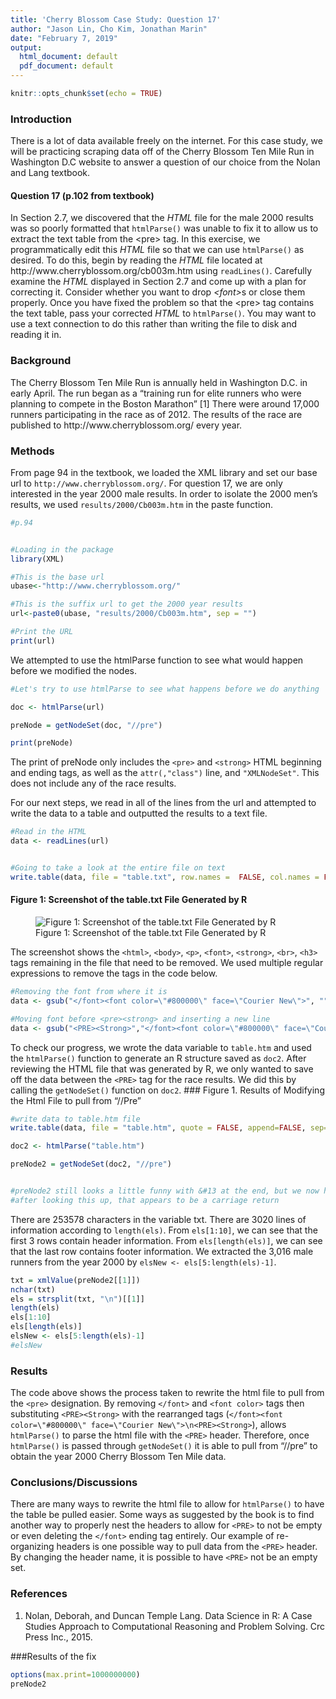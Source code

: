 ```yaml
---
title: 'Cherry Blossom Case Study: Question 17'
author: "Jason Lin, Cho Kim, Jonathan Marin"
date: "February 7, 2019"
output:
  html_document: default
  pdf_document: default
---
```


```r
knitr::opts_chunk$set(echo = TRUE)
```

### Introduction
There is a lot of data available freely on the internet. For this case study, we will be practicing scraping data off of the Cherry Blossom Ten Mile Run in Washington D.C website to answer a question of our choice from the Nolan and Lang textbook. 
<br>

#### Question 17 (p.102 from textbook)
In Section 2.7, we discovered that the *HTML* file for the male 2000 results was so poorly formatted that `htmlParse()` was unable to fix it to allow us to extract the text table from the \<pre\> tag. In this exercise, we programmatically edit this *HTML* file so that we can use `htmlParse()` as desired. To do this, begin by reading the *HTML* file located at http://www.cherryblossom.org/cb003m.htm using `readLines()`. Carefully examine the *HTML* displayed in Section 2.7 and come up with a plan for correcting it. Consider whether you want to drop *\<font\>*s or close them properly. Once you have fixed the problem so that the \<pre\> tag contains the text table, pass your corrected *HTML* to `htmlParse()`. You may want to use a text connection to do this rather than writing the file to disk and reading it in. 

### Background
The Cherry Blossom Ten Mile Run is annually held in Washington D.C. in early April. The run began as a "training run for elite runners who were planning to compete in the Boston Marathon" [1] There were around 17,000 runners participating in the race as of 2012. The results of the race are published to http://www.cherryblossom.org/ every year. 

### Methods
From page 94 in the textbook, we loaded the XML library and set our base url to `http://www.cherryblossom.org/`. For question 17, we are only interested in the year 2000 male results. In order to isolate the 2000 men's results, we used `results/2000/Cb003m.htm` in the paste function.
```r
#p.94


#Loading in the package
library(XML)

#This is the base url
ubase<-"http://www.cherryblossom.org/"

#This is the suffix url to get the 2000 year results
url<-paste0(ubase, "results/2000/Cb003m.htm", sep = "")

#Print the URL
print(url)

```

We attempted to use the htmlParse function to see what would happen before we modified the nodes.

```r
#Let's try to use htmlParse to see what happens before we do anything

doc <- htmlParse(url)

preNode = getNodeSet(doc, "//pre")

print(preNode)
```

The print of preNode only includes the `<pre>` and `<strong>` HTML beginning and ending tags, as well as the `attr(,"class")` line, and `"XMLNodeSet"`. This does not include any of the race results.

For our next steps, we read in all of the lines from the url and attempted to write the data to a table and outputted the results to a text file. 


```r

#Read in the HTML
data <- readLines(url)


#Going to take a look at the entire file on text
write.table(data, file = "table.txt", row.names =  FALSE, col.names = FALSE)
```

#### Figure 1: Screenshot of the table.txt File Generated by R
![Figure 1: Screenshot of the table.txt File Generated by R](ss_tabletxt.png)

The screenshot shows the `<html>`,  `<body>`, `<p>`, `<font>`, `<strong>`, `<br>`, `<h3>` tags remaining in the file that need to be removed. We used multiple regular expressions to remove the tags in the code below.    


```r

#Removing the font from where it is
data <- gsub("</font><font color=\"#800000\" face=\"Courier New\">", "", data)

#Moving font before <pre><strong> and inserting a new line
data <- gsub("<PRE><Strong>","</font><font color=\"#800000\" face=\"Courier New\">\n<PRE><Strong>", data)

```

To check our progress, we wrote the data variable to `table.htm` and used the `htmlParse()` function to generate an R structure saved as `doc2`. After reviewing the HTML file that was generated by R, we only wanted to save off the data between the `<PRE>` tag for the race results. We did this by calling the `getNodeSet()` function on `doc2`.
### Figure 1. Results of Modifying the Html File to pull from "//Pre"

```r

#write data to table.htm file
write.table(data, file = "table.htm", quote = FALSE, append=FALSE, sep="", qmethod = "double", row.names=FALSE, col.names=FALSE)

doc2 <- htmlParse("table.htm")

preNode2 = getNodeSet(doc2, "//pre")


#preNode2 still looks a little funny with &#13 at the end, but we now have the data that we didn't have before
#after looking this up, that appears to be a carriage return


```

There are 253578 characters in the variable txt. There are 3020 lines of information according to `length(els)`. From `els[1:10]`, we can see that the first 3 rows contain header information. From `els[length(els)]`, we can see that the last row contains footer information. We extracted the 3,016 male runners from the year 2000 by `elsNew <- els[5:length(els)-1]`. 


```r
txt = xmlValue(preNode2[[1]])
nchar(txt)
els = strsplit(txt, "\n")[[1]]
length(els)
els[1:10]
els[length(els)]
elsNew <- els[5:length(els)-1]
#elsNew
```


### Results
The code above shows the process taken to rewrite the html file to pull from the `<pre>` designation. By removing `</font>` and `<font color>` tags then substituting `<PRE><Strong>` with the rearranged tags (`</font><font color=\"#800000\" face=\"Courier New\">\n<PRE><Strong>`), allows `htmlParse()` to parse the html file with the `<PRE>` header. Therefore, once `htmlParse()` is passed through `getNodeSet()` it is able to pull from "//pre" to obtain the year 2000 Cherry Blossom Ten Mile data.

### Conclusions/Discussions

There are many ways to rewrite the html file to allow for `htmlParse()` to have the table be pulled easier. Some ways as suggested by the book is to find another way to properly nest the headers to allow for `<PRE>` to not be empty or even deleting the `</font>` ending tag entirely. Our example of re-organizing headers is one possible way to pull data from the `<PRE>` header. By changing the header name, it is possible to have `<PRE>` not be an empty set.



### References
1. Nolan, Deborah, and Duncan Temple Lang. Data Science in R: A Case Studies Approach to Computational Reasoning and Problem Solving. Crc Press Inc., 2015.


###Results of the fix
```r
options(max.print=1000000000)
preNode2


```

